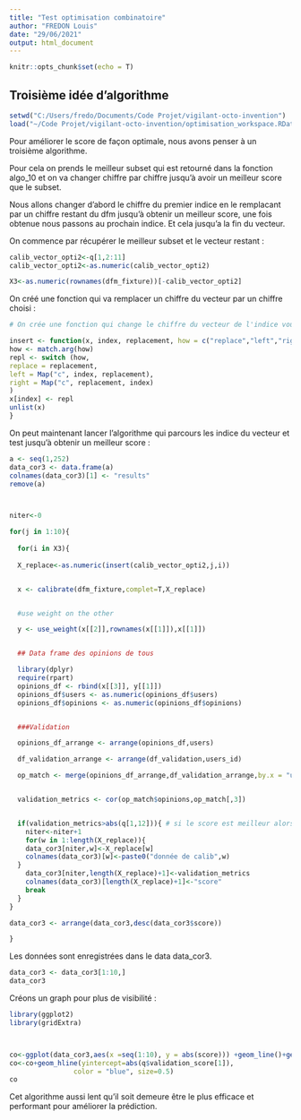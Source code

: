 ```yaml
---
title: "Test optimisation combinatoire"
author: "FREDON Louis"
date: "29/06/2021"
output: html_document
---
```


```r
knitr::opts_chunk$set(echo = T)
```

## Troisième idée d'algorithme

```r
setwd("C:/Users/fredo/Documents/Code Projet/vigilant-octo-invention")
load("~/Code Projet/vigilant-octo-invention/optimisation_workspace.RData")
```



Pour améliorer le score de façon optimale, nous avons penser à un troisième algorithme.

Pour cela on prends le meilleur subset qui est retourné dans la fonction algo_10 et on va changer chiffre par chiffre jusqu'à avoir un meilleur score que le subset.

Nous allons changer d'abord le chiffre du premier indice en le remplacant par un chiffre restant du dfm jusqu'à obtenir un meilleur score, une fois obtenue nous passons au prochain indice. 
Et cela jusqu'a la fin du vecteur.

On commence par récupérer le meilleur subset et le vecteur restant :

```r
calib_vector_opti2<-q[1,2:11]
calib_vector_opti2<-as.numeric(calib_vector_opti2)

X3<-as.numeric(rownames(dfm_fixture))[-calib_vector_opti2]

```

On créé une fonction qui va remplacer un chiffre du vecteur par un chiffre choisi :

```r
# On crée une fonction qui change le chiffre du vecteur de l'indice voulu

insert <- function(x, index, replacement, how = c("replace","left","right")) {
how <- match.arg(how)
repl <- switch (how,
replace = replacement,
left = Map("c", index, replacement),
right = Map("c", replacement, index)
)
x[index] <- repl
unlist(x)
}
```

On peut maintenant lancer l'algorithme qui parcours les indice du vecteur et test jusqu'à obtenir un meilleur score :

```r



a <- seq(1,252)
data_cor3 <- data.frame(a)
colnames(data_cor3)[1] <- "results"
remove(a)



niter<-0

for(j in 1:10){
  
  for(i in X3){
  
  X_replace<-as.numeric(insert(calib_vector_opti2,j,i))


  x <- calibrate(dfm_fixture,complet=T,X_replace)


  #use weight on the other

  y <- use_weight(x[[2]],rownames(x[[1]]),x[[1]])


  ## Data frame des opinions de tous

  library(dplyr)
  require(rpart)
  opinions_df <- rbind(x[[3]], y[[1]])
  opinions_df$users <- as.numeric(opinions_df$users)
  opinions_df$opinions <- as.numeric(opinions_df$opinions)


  ###Validation

  opinions_df_arrange <- arrange(opinions_df,users)

  df_validation_arrange <- arrange(df_validation,users_id)

  op_match <- merge(opinions_df_arrange,df_validation_arrange,by.x = "users",by.y = "users_id")


  validation_metrics <- cor(op_match$opinions,op_match[,3])


  if(validation_metrics>abs(q[1,12])){ # si le score est meilleur alors on garde et on passe a l'indice suivant 
    niter<-niter+1
    for(w in 1:length(X_replace)){
    data_cor3[niter,w]<-X_replace[w]
    colnames(data_cor3)[w]<-paste0("donnée de calib",w)
  }
    data_cor3[niter,length(X_replace)+1]<-validation_metrics
    colnames(data_cor3)[length(X_replace)+1]<-"score"
    break
  }
}

data_cor3 <- arrange(data_cor3,desc(data_cor3$score))

}
```


Les données sont enregistrées dans le data data_cor3.

```r
data_cor3 <- data_cor3[1:10,]
data_cor3
```


Créons un graph pour plus de visibilité :

```r
library(ggplot2)
library(gridExtra)



co<-ggplot(data_cor3,aes(x =seq(1:10), y = abs(score))) +geom_line()+geom_point()
co<-co+geom_hline(yintercept=abs(q$validation_score[1]), 
                color = "blue", size=0.5)
co

```


Cet algorithme aussi lent qu'il soit demeure être le plus efficace et performant pour améliorer la prédiction.
